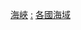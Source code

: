 {{Commonscat|Straits by country}}
{{Categories by country|nocat}}

[[Category:海峽|]]
[[Category:各國地形|:]]
[[Category:各國海域|]]